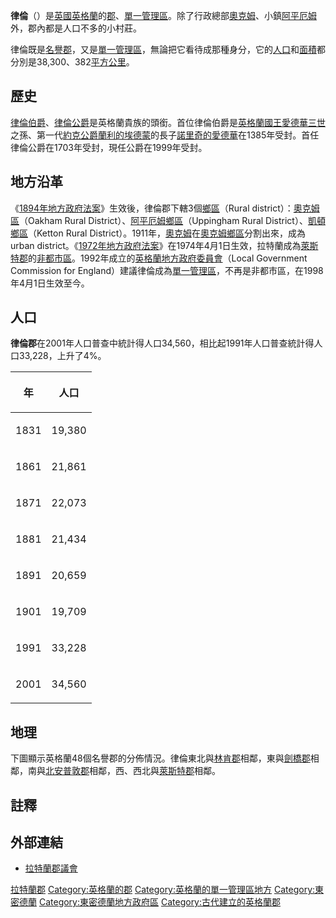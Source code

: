 {{NoteTA|G1=UK Places}}
{{Infobox England county
 | name = 律倫郡<br /><small>Rutland {{en}}</small>
 | image = 
 | motto = Multum in parvo<br />（小數裏的眾數）
 | map = {{click
|image = Rutla.svg
|size = 200px
|link = 律倫郡#地理
|desc = top-left
}}
 | status = [[單一管理區|單一管理區]]<br />[[名譽郡|名譽郡]]
 | origin = 
 | region = [[東米德蘭茲|東米德蘭茲]]
  | adminhq = [[奧克姆|奧克姆]]
 | iso = GB-RUT
 | ons = 00FP
 | nuts3 = UKF22
<!---
Area
--->
 | ceremonial_area_rank = 45
 | ceremonial_area= 382 km²
 | district_area_rank = 118
 | district_area =382 km²
<!---
Population
--->
 | popestdate = {{English statistics year}}
 | ceremonial_pop_rank ={{English cerem counties|RNK=Rutland}}
 | ceremonial_pop = {{English cerem counties|POP=Rutland}}
 | district_pop_rank = {{EnglishDistrictRank|ONS=00FP}}
 | district_pop = {{EnglishDistrictPopulation|ONS=00FP}}
<!---
Density
--->
 | ceremonial_density_rank = 第45
 | ceremonial_density = {{English cerem counties|DEN=Rutland}}
 | district_density_rank = 第324
 | district_density = {{EnglishDistrictDensity|ONS=00FP}}
 | ethnicity = 98.1% [[白人|白人]]
 | council = 律倫郡議會<br />[http://www.rutland.gov.uk Rutland.gov.uk]
 | exec = {{EnglishDistrictControl|ONS=00FP}}
 | mps =
}}
'''律倫'''（{{lang-en|Rutland}}）是[[英國|英國]][[英格蘭|英格蘭]]的[[英格蘭的郡|郡]]、[[單一管理區|單一管理區]]。除了行政總部[[奧克姆|奧克姆]]、小鎮[[阿平厄姆|阿平厄姆]]外，郡內都是人口不多的小村莊。

律倫既是[[名譽郡|名譽郡]]，又是[[單一管理區|單一管理區]]，無論把它看待成那種身分，它的[[人口|人口]]和[[面積|面積]]都分別是38,300、382[[平方公里|平方公里]]。

== 歷史 ==
[[拉特蘭公爵|律倫伯爵]]、[[拉特蘭公爵|律倫公爵]]是英格蘭貴族的頭銜。首位律倫伯爵是[[英格蘭國王|英格蘭國王]][[愛德華三世_(英格蘭)|愛德華三世]]之孫、第一代[[約克公爵|約克公爵]][[蘭利的埃德蒙|蘭利的埃德蒙]]的長子[[第二代約克公爵愛德華·金雀花|諾里奇的愛德華]]在1385年受封。首任律倫公爵{{link-en|約翰·曼納斯，第1世拉特伯公爵|John Manners, 1st Duke of Rutland|約翰·曼納斯}}在1703年受封，現任公爵{{link-en|大衛·曼納斯，第11世拉特伯公爵|David Manners, 11th Duke of Rutland|大衛·曼納斯}}在1999年受封。

== 地方沿革 ==
《[[1894年地方政府法案|1894年地方政府法案]]》生效後，律倫郡下轄3個[[鄉區|鄉區]]（Rural district）：[[奧克姆區|奧克姆區]]（Oakham Rural District）、[[阿平厄姆鄉區|阿平厄姆鄉區]]（Uppingham Rural District）、[[凱頓鄉區|凱頓鄉區]]（Ketton Rural District）。1911年，[[奧克姆|奧克姆]]在[[奧克姆鄉區|奧克姆鄉區]]分割出來，成為urban district。《[[1972年地方政府法案|1972年地方政府法案]]》在1974年4月1日生效，拉特蘭成為[[萊斯特郡|萊斯特郡]]的[[非都市區|非都市區]]。1992年成立的[[英格蘭地方政府委員會_(1992年)|英格蘭地方政府委員會]]（Local Government Commission for England）建議律倫成為[[單一管理區|單一管理區]]，不再是非都市區，在1998年4月1日生效至今。

== 人口 ==
'''律倫郡'''在2001年人口普查中統計得人口34,560，相比起1991年人口普查統計得人口33,228，上升了4%。
{| class="wikitable"
|-
! 年
! 人口
|-

| 1831
| 19,380
|-
| 1861
| 21,861
|-
| 1871
| 22,073
|-
| 1881
| 21,434
|-
| 1891
| 20,659
|-
| 1901
| 19,709
|-
| 1991
| 33,228
|-
| 2001
| 34,560
|}

== 地理 ==
下圖顯示英格蘭48個名譽郡的分佈情況。律倫東北與[[林肯郡|林肯郡]]相鄰，東與[[劍橋郡|劍橋郡]]相鄰，南與[[北安普敦郡|北安普敦郡]]相鄰，西、西北與[[萊斯特郡|萊斯特郡]]相鄰。

{{England map H}}
{{Rutland map}}
{{England map F}}

== 註釋 ==
{{reflist}}

== 外部連結 ==
{{Commonscat|Rutland}}
*[http://www.rutland.gov.uk/ 拉特蘭郡議會] {{Wayback|url=http://www.rutland.gov.uk/ |date=20140322200224 }}

{{英国行政区划}}
{{England counties}}
{{England unitary authority}}

{{coord|52|40|16|N|0|44|02|W|type:adm1st_region:GB|display=title}}

{{DEFAULTSORT:Rutland}}
[[Category:拉特蘭郡|]]
[[Category:英格蘭的郡|Category:英格蘭的郡]]
[[Category:英格蘭的單一管理區地方|Category:英格蘭的單一管理區地方]]
[[Category:東密德蘭|Category:東密德蘭]]
[[Category:東密德蘭地方政府區|Category:東密德蘭地方政府區]]
[[Category:古代建立的英格蘭郡|Category:古代建立的英格蘭郡]]